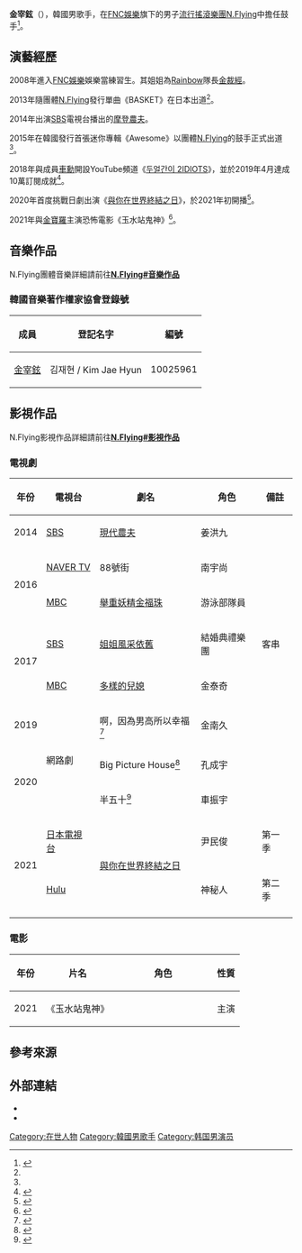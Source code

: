 {{藝人
| 姓名 = 金宰鉉<br/>Kim Jae Hyun
| 類型 = 男歌手
| 圖片 = File:김재현 2021.png
| 圖片尺寸 = 
| 圖片簡介 = 
| 外文名 = 김재현（韓文名）<br/>
キム・ジェヒョン（日文名）
| 羅馬拼音 = Kim Jae Hyun
| 國籍 = {{KOR}}
| 出生日期 = {{birth_date_and_age|1994|07|15}}
| 出生地 = {{KOR}}[[首爾|首爾]][[麻浦區|麻浦區]]
| 職業 = [[歌手|歌手]]、[[音樂製作人|音樂製作人]]、[[演員|演員]]
| 語言 = [[韓語|韓語]]、[[日語|日語]]、[[英語|英語]]、[[華語|華語]]
| 音樂類型 = [[Indie_Rock|Indie Rock]]、[[Hip_Hop|Hip Hop]]、[[Rock|Rock]]、[[K-pop|K-pop]]
| 演奏樂器 = [[架子鼓|架子鼓]]、[[鋼琴|鋼琴]]
| 出道作 = AWESOME（韓國）<br>BASKET（日本獨立樂團活動)
| 出道日期 = N.Flying（日本)：{{start date and age|2013|10|1}}<br/>
N.Flying（韓國）：{{start date and age|2015|5|20}}<br/>
| 代表作 = Basket、Awesome、Rooftop
| 活躍年代 = 2013年至今
| 唱片公司 = CJ E&M（韓國）<br/>[[日本華納音樂|日本華納音樂]]（日本）<br/>[[華納音樂_(台灣)|台灣華納音樂]]（亞洲）
| 經紀公司 = [[FNC_Entertainment|FNC Entertainment]]（韓國）
| 相關團體 = [[N.Flying|N.Flying]]
| 暱稱 = 德倍爸爸、人間蠱手、人間維他命、小熊、大兒子、摺子
}}

'''金宰鉉'''（{{bd|1994年|07月15日}}），韓國男歌手，在[[FNC娛樂|FNC娛樂]]旗下的男子[[流行音樂|流行]][[摇滚乐|搖滾樂團]][[N.Flying|N.Flying]]中擔任鼓手<ref name="profile">{{cite web |title=FNC Entertainment PROFILE |url=https://www.fncent.com/NFLYING/b/introduce/1559 |website=www.fncent.com}}</ref>。

==演藝經歷==
2008年進入[[FNC娛樂|FNC娛樂]]娛樂當練習生。其姐姐為[[Rainbow_(音樂團體)|Rainbow]]隊長[[金栽經|金裁經]]。

2013年隨團體[[N.Flying|N.Flying]]發行單曲《BASKET》在日本出道<ref name="profile" />。

2014年出演[[SBS|SBS]]電視台播出的[[現代農夫|摩登農夫]]。

2015年在韓國發行首張迷你專輯《Awesome》以團體[[N.Flying|N.Flying]]的鼓手正式出道<ref name="profile" />。

2018年與成員[[N.Flying|車勳]]開設YouTube頻道《[https://www.youtube.com/c/2IDIOTSofficia 두얼간이 2IDIOTS]》，並於2019年4月達成10萬訂閱成就<ref>{{cite news |title=엔플라잉 차훈X김재현 유튜브 ‘두 얼간이’, 구독자 10만 돌파 |url=https://sports.donga.com/3/all/20190411/94997441/1 |work=스포츠동아 |date=2019-04-11 |language=ko}}</ref>。

2020年首度挑戰日劇出演《[[與你在世界終結之日|與你在世界終結之日]]》，於2021年初開播<ref>{{cite web |title=N.Flying 金宰鉉首度挑戰演出日劇！《與你在世界末日》明年初開播 |url=https://www.koreastardaily.com/tc/news/131947 |website=韓星網 |accessdate=2020-11-27}}</ref>。

2021年與[[金寶羅|金寶羅]]主演恐怖電影《玉水站鬼神》<ref>{{cite news |title=[공식]김보라X엔플라잉 김재현, 웹툰 원작 '옥수역 귀신' 캐스팅…6월 크랭크인 |url=https://n.news.naver.com/entertain/article/076/0003746216 |accessdate=2021-06-24 |agency=스포츠조선 |language=ko}}</ref>。

==音樂作品==
N.Flying團體音樂詳細請前往'''[[N.Flying#音樂作品|N.Flying#音樂作品]]'''

=== 韓國音樂著作權家協會登錄號 ===
{| class="wikitable" style="text-align:center;"
!成員!!登記名字!!編號
|-
|[[金宰鉉|金宰鉉]]||김재현	/ Kim Jae Hyun||10025961
|}

==影視作品==
N.Flying影視作品詳細請前往'''[[N.Flying#影視作品|N.Flying#影視作品]]'''
=== 電視劇 ===
{| class="wikitable"style="text-align:center"
!年份
!電視台
!劇名
!角色
!備註
|-
| 2014 
| [[SBS_(韓國)|SBS]] || [[現代農夫|現代農夫]]  ||  姜洪九 ||
|-
| rowspan="2" | 2016 
| [[NAVER|NAVER TV]] || 88號街  ||  南宇尚 ||
|-
| [[MBC|MBC]] || [[舉重妖精金福珠|舉重妖精金福珠]] || 游泳部隊員 ||
|-
| rowspan="2" | 2017 
| [[SBS_(韓國)|SBS]] || [[姐姐風采依舊|姐姐風采依舊]] || 結婚典禮樂團 || 客串
|-
| [[MBC|MBC]] || [[多樣的兒媳|多樣的兒媳]] || 金泰奇 ||
|-
| 2019 
| rowspan="3" | 網路劇 || 啊，因為男高所以幸福<ref>{{cite news |title=엔플라잉 이승협 김재현, 웹드 ‘아 남고라서 행복하다’ 캐스팅(공식입장) |url=https://www.newsen.com/news_view.php?uid=201902260836530310 |work=Newsen |date=2019-02-26 |language=ko}}</ref>  ||  金南久 ||
|-
| rowspan="2" | 2020
| Big Picture House<ref>{{cite news |title='빅픽처하우스' 김재현, 첫 멜로 연기 '안정적' |url=https://star.mt.co.kr/stview.php?no=2020041909331730298 |work=스타뉴스 |date=2020-04-19 |language=ko}}</ref> || 孔成宇 ||
|-
| 半五十<ref>{{cite news |title=엔플라잉 김재현, 드라마 ‘반오십’ 주연 [공식] |url=https://sports.donga.com/article/all/20201221/104565507/1 |work=스포츠동아 |date=2020-12-21 |language=ko}}</ref> || 車振宇
|-
| rowspan="2" | 2021 
| [[日本電視台|日本電視台]]  
| rowspan="2" | [[與你在世界終結之日|與你在世界終結之日]] || 尹民俊 || 第一季
|-
| [[Hulu|Hulu]] || 神秘人 || 第二季
|-
|}

=== 電影 ===
{| class="wikitable"style="text-align:center"
!年份
!片名
!角色
!性質
|-
| 2021
| 《玉水站鬼神》 
|　　　　　　　　　　
| 主演 
|}

== 參考來源 ==
{{Reflist}}

== 外部連結 ==
{{Commonscat|Kim Jae Hyun}}
*{{instagram|_.kimjaehyun._}}
*{{website|https://www.youtube.com/c/2IDIOTSofficial|YouTube上的2IDIOTSofficial頻道}}

[[Category:在世人物|Category:在世人物]]
[[Category:韓國男歌手|Category:韓國男歌手]]
[[Category:韩国男演员|Category:韩国男演员]]